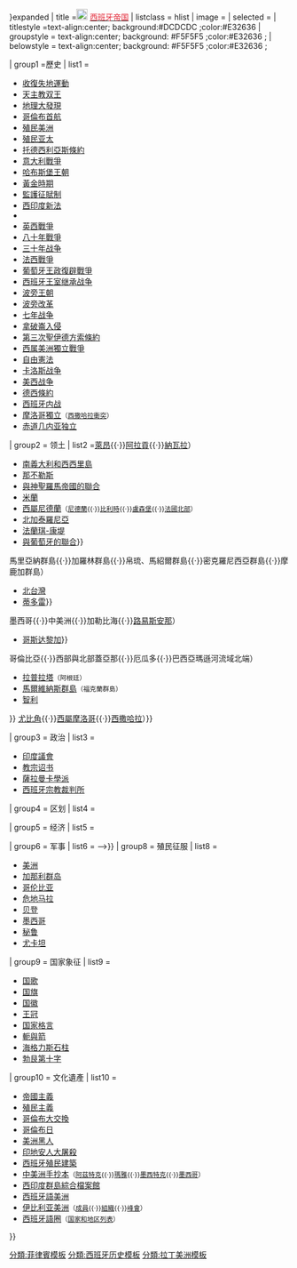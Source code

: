 {{Navbox with collapsible groups
| name =  西班牙帝国
| bodyclass = hlist
| state = <includeonly>{{{state|{{{1|autocollapse}}}}}}</includeonly><noinclude>expanded</noinclude>
| title =[[File:Flag of Cross of Burgundy.svg|20px]]  [[西班牙帝国|<span style="color:#E32636">西班牙帝国</span>]]
| listclass = hlist
| image = 
| selected = {{{1|}}}
| titlestyle =text-align:center;  background:#DCDCDC ;color:#E32636
| groupstyle = text-align:center; background: #F5F5F5 ;color:#E32636 ;
| belowstyle = text-align:center; background: #F5F5F5 ;color:#E32636 ;

| group1 =歷史
| list1 =
* [[收復失地運動]]
* [[天主教双王]]
* [[地理大发现|地理大發現]]
* [[哥倫布首航艦隊|哥倫布首航]]
* [[西班牙美洲殖民地|殖民美洲]]
* [[西屬東印度群島|殖民亚太]]
* [[托德西利亚斯条约|托德西利亞斯條約]]
* [[意大利战争|意大利戰爭]]
* [[西班牙哈布斯堡王朝|哈布斯堡王朝]]
* [[西班牙黃金時期|黃金時期]]
* [[監護征賦制]]
* [[西印度新法]]
* {{tsl|en|Expulsion of the Moriscos|驱逐摩里斯克人}}
* [[英西戰爭]]
* [[八十年戰爭]]
* [[三十年戰爭|三十年战争]]
* [[法西战争 (1635年－1659年)|法西戰爭]]
* [[葡萄牙王政復辟戰爭]]
* [[西班牙王位繼承戰爭|西班牙王室继承战争]]
* [[西班牙波旁王朝|波旁王朝]]
* [[波旁改革]]
* [[七年战争]]
* [[半岛战争|拿破崙入侵]]
* [[第三次聖伊德方索條約]]
* [[西班牙語美洲獨立戰爭|西属美洲獨立戰爭]]
* [[西班牙1812年憲法|自由憲法]]
* [[卡洛斯战争]]
* [[美西战争]]
* [[德西條約]]
* [[西班牙内战]]
* [[摩洛哥解放軍|摩洛哥獨立]]<small>（[[西撒哈拉衝突]]）</small>
* [[赤道几内亚独立]]

| group2 = 领土
| list2 ={{navbox|child
|title=欧洲
|listclass=hlist
|titlestyle= text-align:center;  background:#FFFFFF ;color:#E32636
|list1=
* [[西班牙]]<small>（[[卡斯蒂利亚王国|卡斯蒂利亞]]{{·}}[[莱昂王国|萊昂]]{{·}}[[阿拉贡王国|阿拉貢]]{{·}}[[納瓦拉王國|納瓦拉]]）</small>
* [[西西里王國|南義大利和西西里島]]
* [[那不勒斯王国|那不勒斯]]
* [[查理五世 (神圣罗马帝国)|與神聖羅馬帝國的聯合]]
* [[米蘭統治者列表|米蘭]]
* [[西屬尼德蘭]]<small>（[[尼德蘭]]{{·}}[[比利時]]{{·}}[[盧森堡]]{{·}}[[北部-加來海峽|法國北部]]）</small>
* [[北加泰罗尼亚|北加泰羅尼亞]]
* [[弗朗什-孔泰|法蘭琪-康堤]]
* [[伊比利亞聯盟|與葡萄牙的聯合]]}}
{{navbox|child
|titlestyle= text-align:center;  background:#FFFFFF ;color:#E32636
|title=亚洲
|listclass=hlist
|list2=
* [[菲律宾都督府|菲律賓]]
* [[西屬東印度群島|西太平洋]]<small>（關島{{·}}馬里亞納群島{{·}}加羅林群島{{·}}帛琉、馬紹爾群島{{·}}密克羅尼西亞群島{{·}}摩鹿加群島）</small>
* [[臺灣西班牙統治時期|北台灣]]
* [[蒂多雷]]}}
{{navbox|child
|title=北美
|titlestyle= text-align:center;  background:#FFFFFF ;color:#E32636
|listclass=hlist
|list3=
* [[西属佛罗里达|佛羅里達]]
* [[新西班牙總督轄區|新西班牙]]<small>（美國西部{{·}}墨西哥{{·}}中美洲{{·}}加勒比海{{·}}[[西属路易斯安那|路易斯安那]]）</small>
* [[西属哥斯达黎加|哥斯达黎加]]}}

{{navbox|child
|title=中美
|titlestyle= text-align:center;  background:#FFFFFF ;color:#E32636
|listclass=hlist
|list4=
* [[海地历史|海地]]
* [[瓜地馬拉都督府|伯利兹]]
* [[聖地牙哥殖民地|牙買加]]
* [[特立尼达和多巴哥历史|千里達及托巴哥]]}}

{{navbox|child
|title=南美
|titlestyle= text-align:center;  background:#FFFFFF ;color:#E32636
|listclass=hlist
|list5=
* [[秘魯總督轄區|秘魯]]
* [[新格拉納達總督轄區|新格拉納達]]<small>（巴拿馬{{·}}哥倫比亞{{·}}西部與北部蓋亞那{{·}}厄瓜多{{·}}巴西亞瑪遜河流域北端）</small>
* [[拉普拉塔总督辖区|拉普拉塔]]<small>（阿根廷）</small>
* [[西屬馬爾維納斯群島|馬爾維納斯群島]]<small>（福克蘭群島）</small>
* [[西屬智利|智利]]
}}
{{navbox|child
|title=非洲
|titlestyle= text-align:center;  background:#FFFFFF ;color:#E32636
|listclass=hlist
|list6=
* [[西属几内亚|幾內亞]]
* [[西属主权地|西屬北非]]<small>（[[伊夫尼省]]{{·}}[[尤比角]]{{·}}[[西屬摩洛哥]]{{·}}[[西屬撒哈拉|西撒哈拉]]）</small>}}

| group3 = 政治
| list3 = 
* [[印度議會 (西班牙)|印度議會]]
* [[教宗诏书]]
* [[薩拉曼卡學派]]
* [[西班牙宗教裁判所]]
<!--
* [[Archivo de Indias]]
* [[Council of the Indies]]
* [[Cabildo (council)|Cabildo]]
* [[Exequatur]]
* [[Laws of the Indies]]
* [[Papal bull]]
* [[Royal Decree of Graces of 1815|Royal Decree of Graces]]
* [[Trial of residence]]
* [[School of Salamanca]]-->

| group4 = 区划
| list4 = {{Navbox|child
  | groupstyle = text-align:center;  background:#DCDCDC ;color:#E32636
  | liststyle = background: white; text-align: left; width: auto;
|group1  = [[總督 (殖民地官職)|<span style="color:#E32636">总督辖区</span>]]
|list1   =
* [[哥伦比亚总督辖区|哥伦比亚]]
* [[新西班牙總督轄區|新西班牙]]
* [[新格拉納達總督轄區|新格拉纳达]]
* [[秘魯總督轄區|秘魯]]
* [[拉普拉塔总督辖区|拉普拉塔]]


|group4 = [[皇家审问院|<span style="color:#E32636">皇家审问院</span>]]
|list4  =
* [[新格林纳达王国|波哥大]]
* [[布宜诺斯艾利斯審問院|布宜诺斯艾利斯]]
* [[加拉加斯審問院|加拉加斯]]
* [[康塞普西翁審問院|康塞普西翁]]
* [[库斯科審問院|库斯科]]
* [[瓜达拉哈拉審問院|瓜达拉哈拉]]
* [[危地马拉審問院|危地马拉]]
* [[利马審問院|利马]]
* [[马尼拉審問院|马尼拉]]
* [[墨西哥審問院|墨西哥]]
* [[巴拿马審問院|巴拿马]]
* [[基多審問院|基多]]
* [[圣地亚哥審問院|圣地亚哥]]
* [[圣多明各審問院|圣多明各]]

|group2 =[[都督府 (西班牙)|<span style="color:#E32636">都督府</span>]]
|list2  =
* [[智利都督府|智利]]
* [[古巴都督府|古巴]]
* [[危地马拉都督府|危地马拉]]
* [[菲律宾都督府|菲律宾]]
* [[波多黎各都督府|波多黎各]]
* [[圣多明各都督府|圣多明各]]
* [[委内瑞拉都督府|委内瑞拉]]
* [[尤卡坦都督府|尤卡坦]]
* [[內部省都督府|內部省]]


|group3 = [[西班牙帝国的州|<span style="color:#E32636">州</span>]]
|list3  =
* {{tsl|en|Castilla de Oro|黄金卡斯蒂利亚}}
* [[古巴州|古巴]]
* [[新安達魯西亞州 (1501–1513年)|新安達魯西亞 <small>(1501–1513年)</small>]]
* [[新安達魯西亞州|新安達魯西亞]]
* [[新卡斯提爾州|新卡斯提爾]]
* [[新托萊多州|新托萊多]]
* [[巴拉圭州|巴拉圭]]
* [[拉普拉塔河州|拉普拉塔河]]
}}

| group5 = 经济
| list5 = {{Navbox|child
|group1 = 货币
  | groupstyle = text-align:center;  background:#DCDCDC ;color:#E32636
|list1  =
* [[西班牙銀圓|銀圓]]
* {{tsl|en|Spanish maravedí|西班牙古銅幣|銅幣}}
* {{tsl|en|Spanish escudo|西班牙埃斯庫多}}
* {{tsl|en|Spanish colonial real|西班牙殖民地雷亞爾|雷亞爾}}

|group2 = 贸易
|list2  =
* [[马尼拉大帆船]]
* [[西班牙珍宝船队]]
* [[通商院]]
* [[布宜諾斯艾利斯通商領事]]
* [[巴塞羅那貿易公司]]
* [[西班牙之路]]
<!--
* [[Manila galleon]]
* [[Spanish treasure fleet]]
* [[Casa de Contratación]]
* [[Spanish Road]]
* [[Guipuzcoan Company of Caracas]]
* [[Barcelona Trading Company]]
* [[Consulate of the Sea]]
* [[Camino Real de Tierra Adentro]]
* [[Commerce Consulate of Buenos Aires]]-->
}}

| group6 = 军事
| list6 = {{Navbox|child
  | groupstyle = text-align:center;  background:#DCDCDC ;color:#E32636
  | liststyle = background: white; text-align: left; width: auto;
|group1 = <span style="color:#E32636">军队</span>
|list1  =
* [[無敵艦隊]]
* [[西班牙大方陣]]
* [[佛蘭德斯軍團]]
* [[加泰羅尼亞志願者自由連隊]]
* [[西班牙外籍軍團]]
* [[印第安輔助軍]]
<!--
* [[Tercio]]
* [[Army of Flanders]]
* [[Free Company of Volunteers of Catalonia]]
* [[Indian auxiliaries]]
* [[Spanish Armada]]
* [[List of ships of the line of Spain|Ships of the line]]
* [[Royalist (Spanish American independence)|Royalists]]
* [[Spanish Legion|Legión]]-->

|group2 = <span style="color:#E32636">军事家</span>
|list2  =
* [[布拉斯·德莱索|布拉斯·德萊索]]
* [[貢薩洛·費爾南德斯·科爾多瓦|貢薩洛·科爾多瓦]]
* {{tsl|es|Julián Romero|尤利安·羅梅洛}}
* [[费尔南多·阿尔瓦雷斯·德·托莱多，第三代阿尔瓦公爵|阿爾瓦公爵]]
* [[阿方索·德·阿瓦洛斯]]
* [[奧地利的唐胡安]]
* [[安布羅西奧·斯皮諾拉]]
* [[福朗西斯科·托萊多]]
* [[第三代阿尔瓦公爵费尔南多·阿尔瓦雷斯·德·托莱多|費爾南多·托萊多]]
* [[亞歷山德羅·弗朗西斯]]
<!--
* [[Fernando Álvarez de Toledo, 3rd Duke of Alba|Duke of Alba]]
* [[Antonio de Leyva, Duke of Terranova|Antonio de Leyva]]
* [[Martín de Goiti]]
* [[Alfonso d'Avalos]]
* [[García de Toledo Osorio, 4th Marquis of Villafranca|García de Toledo Osorio]]
* [[Emmanuel Philibert, Duke of Savoy|Duke of Savoy]]
* [[Álvaro de Bazán the Elder]]
* [[John of Austria]]
* [[Charles Bonaventure de Longueval, Count of Bucquoy|Charles Bonaventure de Longueval]]
* [[Pedro de Zubiaur]]
* [[Ambrogio Spinola, 1st Marquis of the Balbases|Ambrosio Spinola]]
* [[Blas de Lezo]]
* [[Bernardo de Gálvez]]-->

|group3 = <span style="color:#E32636">航海家</span>
|list3  =
* [[克里斯托弗·哥伦布]]
* [[平松兄弟]]
* [[斐迪南·麥哲倫]]
* [[胡安·塞巴斯蒂安·埃尔卡诺]]
* [[胡安·德·拉·科萨]]
* [[胡安·庞塞·德莱昂]]
* [[米格尔·洛佩斯·德莱加斯皮]]
* [[阿尔瓦·努涅斯·卡韦萨·德·巴卡]]
* [[阿隆索·德·奥赫达]]
* [[瓦斯科·努涅斯·德·巴尔沃亚]]
* [[安东尼奥·乌略亚]]
<!--
* [[Christopher Columbus]]
* [[Pinzón brothers]]
* [[Ferdinand Magellan]]
* [[Juan Sebastián Elcano]]
* [[Juan de la Cosa]]
* [[Juan Ponce de León]]
* [[Miguel López de Legazpi]]
* [[Pedro Menéndez de Avilés]]
* [[Sebastián de Ocampo]]
* [[Álvar Núñez Cabeza de Vaca]]
* [[Alonso de Ojeda]]
* [[Vasco Núñez de Balboa]]
* [[Alonso de Salazar]]
* [[Andrés de Urdaneta]]
* [[Antonio de Ulloa]]
* [[Ruy López de Villalobos]]
* [[Diego Columbus]]
* [[Alonso de Ercilla]]
* [[Nicolás de Ovando]]
* [[Juan de Ayala]]
* [[Sebastián Vizcaíno]]
* [[Juan Fernández (explorer)|Juan Fernández]]
* [[Luis Fajardo y Ruíz de Avendaño|Luis Fajardo]]
* [[Felipe González de Ahedo]]-->

|group4 = [[征服者|<span style="color:#E32636">征服者</span>]]
|list4  =
* [[埃爾南·科爾特斯]]
* [[法蘭西斯克·皮澤洛]]
* [[佩德羅·德·巴爾迪維亞]]
* [[佩德羅·德·阿爾瓦拉多]]
* [[迭戈·德·阿爾馬格羅]]
* [[潘菲洛·德·纳尔瓦埃斯]]
* [[胡安·龐塞·德萊昂]]
* [[法蘭西斯科·德·奧雷亞納]]
* [[塞巴斯蒂安·德·貝拉爾卡薩爾]]
* [[法蘭西斯科·賀南德茲·德·哥多華 (尤卡坦征服者)|法蘭西斯科·賀南德茲·德·哥多華]]
<!--
* [[Hernán Cortés]]
* [[Francisco Pizarro]]
* [[Gonzalo Jiménez de Quesada]]
* [[Hernán Pérez de Quesada]]
* [[Francisco Vázquez de Coronado]]
* [[Diego Velázquez de Cuéllar]]
* [[Pedro de Valdivia]]
* [[Gaspar de Portolà]]
* [[Pere Fages i Beleta]]
* [[Joan Orpí]]
* [[Pedro de Alvarado]]
* [[Martín de Ursúa]]
* [[Diego de Almagro]]
* [[Pánfilo de Narváez]]
* [[Diego de Mazariegos]]
* [[Jerónimo Luis de Cabrera]]
* [[Pere d'Alberní i Teixidor]]-->
<!--
| group5 = Notable battles
| list5 = {{Navbox|child
 | group6 = Old World
 | list6 = {{Navbox|child
  | group1 = Won
  | list1 =
* [[Revolt of the Comuneros|Comuneros]]
* [[Battle of Bicocca|Bicocca]]
* [[Sack of Rome (1527)|Rome (1527)]]
* [[Battle of Landriano|Landriano]]
* [[Battle of Pavia|Pavia]]
* [[Conquest of Tunis (1535)|Tunis]]
* [[Battle of Mühlberg|Mühlberg]]
* [[Battle of St. Quentin (1557)|St. Quentin]]
* [[Battle of Gravelines (1558)|Gravelines]]
* [[Great Siege of Malta|Malta]]
* [[Battle of Lepanto|Lepanto]]
* [[Fall of Antwerp|Antwerp]]
* [[Battle of Ponta Delgada|Azores]]
* [[Siege of Mons (1572)|Mons]]
* [[Battle of Gembloux (1578)|Gembloux]]
* [[Siege of Ostend|Ostend]]
* [[English Armada]]
* [[Battle of Cape Celidonia|Cape Celidonia]]
* [[Battle of White Mountain|White Mountain]]
* [[Siege of Breda (1624)|Breda]]
* [[Battle of Nördlingen (1634)|Nördlingen]]
* [[Battle of Valenciennes (1656)|Valenciennes]]
* [[Sieges of Ceuta (1694–1727)|Ceuta]]
* [[Battle of Bitonto|Bitonto]]
* [[Battle of Bailén|Bailén]]
* [[Battle of Vitoria|Vitoria]]
* [[Battle of Tétouan|Tetouan]]
* [[Alhucemas landing|Alhucemas]]

| group2 = Lost
| list2 = 
*[[Battle of Capo d'Orso|Capo d'Orso]]
* [[Siege of Vienna (1529)|Vienna (1529)]]
* [[Battle of Preveza|Preveza]]
* [[Siege of Castelnuovo]]
* [[Algiers expedition (1541)|Algiers]]
* [[Battle of Ceresole|Ceresole]]
* [[Ottoman invasion of the Balearic Islands (1558)|Balearic Islands (1558)]]
* [[Battle of Djerba|Djerba]]
* [[Conquest of Tunis (1574)|Tunis]]
* [[Spanish Armada]]
* [[Siege of Leiden|Leiden]]
* [[Battle of Rocroi|Rocroi]]
* [[Battle of the Downs|Downs]]
* [[Battle of Montes Claros|Montes Claros]]
* [[Battle of Cape Passaro|Passaro]]
* [[Battle of Manila Bay|Manila Bay]]
* [[Battle of Trafalgar|Trafalgar]]
* [[Battle of Somosierra|Somosierra]]
* [[Battle of Annual|Annual]]
* [[Battle of Mactan|Mactan]]
}}

| group7 = New World
| list7 = {{Navbox|child
 | group1 = Won
 | list1 = 
* [[Fall of Tenochtitlan|Tenochtitlan]]
* [[Battle of Cajamarca|Cajamarca]]
* [[Siege of Cusco|Cusco]]
* [[Spanish conquest of the Muisca|Bogotá savanna]]
* [[Battle of Penco|Penco]]
* [[Battle of Mataquito|Mataquito]]
* [[Battle of Guadalupe Island (1595)|Guadalupe Island]]
* [[Capture of Recife (1595)|Recife]]
* [[Battle of San Juan (1595)|San Juan (1595)]]
* [[Recapture of Bahia|Bahia]]
* [[Siege of Colonia del Sacramento|Colonia del Sacramento]]
* [[Revolt of the Comuneros (Paraguay)|Comuneros (Paraguay)]]
* [[Battle of Cartagena de Indias|Cartagena de Indias]]
* [[Cuerno Verde]]
* [[Rebellion of Túpac Amaru II|Túpac Amaru II]]
* [[Túpac Katari]]
* [[Siege of Pensacola|Pensacola]]
* [[Newfoundland expedition|Newfoundland]]
* [[Battle of San Juan (1797)|San Juan (1797)]]

| group2 = Lost
| list2 = 
* [[La Noche Triste]]
* [[Iguape War|Iguape]]
* [[Battle of Tucapel|Tucapel]]
* [[Raleigh's El Dorado Expedition|Guiana]]
* [[Battle of Curalaba|Curalaba]]
* [[Revolt of the Comuneros (New Granada)|Comuneros (New Granada)]]
* [[Invasion of Trinidad (1797)|Trinidad (1797)]]
* [[Battle of Chacabuco|Chacabuco]]
* [[Battle of Boyacá|Boyacá]]
* [[Battle of Carabobo|Carabobo]]
* [[Battle of Pichincha|Pichincha]]
* [[Battle of Ayacucho|Ayacucho]]
* [[Capture of Guam|Guam]]
* [[Battle of Santiago de Cuba|Santiago de Cuba]]
* [[Puerto Rican Campaign#Battle of Asomante|Asomante]]
}}
}}
}}
-->}}
| group8 = 殖民征服 <!-- Chrono-geographical-cultural sorting -->
| list8 = 
* [[西班牙美洲殖民地|美洲]]
* [[征服加那利群岛|加那利群岛]]
* [[西班牙征服奇布查部落|哥伦比亚]]
* [[西班牙征服危地马拉|危地马拉]]
* [[西班牙征服贝登|贝登]]
* [[西班牙征服阿兹特克帝国|墨西哥]]
* [[西班牙征服印加帝国|秘鲁]]
* [[西班牙征服尤卡坦|尤卡坦]]
<!--
* [[Conquest of the Canary Islands|Canary Islands]]
* [[Spanish colonization of the Americas|The Americas]]
* [[Spanish conquest of the Aztec Empire|Aztec]]
* [[Spanish conquest of the Maya|Maya]]
** [[Spanish conquest of Chiapas|Chiapas]]
** [[Spanish conquest of Yucatán|Yucatán]]
** [[Spanish conquest of Guatemala|Guatemala]]
** [[Spanish conquest of Petén|Petén]]
* [[Spanish conquest of El Salvador|El Salvador]]
* [[Spanish conquest of Honduras|Honduras]]
* [[Spanish conquest of Nicaragua|Nicaragua]]
* [[Spanish conquest of the Chibchan Nations|Chibchan Nations]]
* [[Spanish conquest of the Muisca|Colombia]]
* [[Conquest of Chile|Chile]]
* [[Spanish conquest of the Inca Empire|Inca]]
* [[History of the Philippines (1521–1898)#Spanish expeditions and colonization|Philippines]]-->
<!--
| group9 = Other civil topics
| list9 = 
* [[Spanish missions in the Americas]]
* [[Spanish Colonial architecture|Architecture]]
* [[Mesoamerican literature|Mesoamerican codices]]
* [[Cusco School|Cusco painting tradition]]
* [[Indochristian art|Indochristian painting in New Spain]]
* [[Quito School|Quito painting tradition]]
* [[Academia Antártica]]
* [[List of colonial universities in Hispanic America|Colonial universities in Latin America]]
* [[List of the oldest schools in the Philippines|Colonial universities in the Philippines]]
* [[General Archive of the Indies]]
* [[Colonial Spanish Horse]]
** [[Mustang]]
* [[Casta]]s
**[[Criollo people#Spanish colonial caste system|Criollos in the colonial society]]
* [[Spanish Inquisition|Old inquisition]]
* [[Slavery in the Spanish New World colonies|Slavery in Spanish Empire]]
* [[Asiento]]
* [[African_Americans#Colonial_era|Law of coartación (which allowed slaves to buy their freedom, and that of others)]]
* [[Great Potosí Mint Fraud of 1649]]
-->
| group9 = 国家象征 <!-- Chrono-geographical-cultural sorting -->
| list9 = 
* [[皇家進行曲|国歌]]
* [[西班牙国旗|国旗]]
* [[西班牙国徽|国徽]]
* [[西班牙王冠|王冠]]
* [[通向更遠方|国家格言]]
* [[軛與箭]]
* [[海格力斯之柱|海格力斯石柱]]
* [[勃艮第十字旗|勃艮第十字]]
| group10 = 文化遺產
| list10 =
* [[帝国主义|帝國主義]]
* [[殖民主义|殖民主義]]
* [[哥倫布大交換]]
* [[哥伦布日|哥倫布日]]
* [[美国黑人|美洲黑人]]
* [[印地安大屠殺列表|印地安人大屠殺]]
* [[西班牙殖民建築]]
* [[中美洲手抄本]]<small>（[[阿茲特克手抄本|阿茲特克]]{{·}}[[瑪雅手抄本|瑪雅]]{{·}}[[墨西特克手抄本|墨西特克]]{{·}}[[墨西哥手抄本|墨西哥]]）</small>
* [[西印度群岛综合档案馆|西印度群島綜合檔案館]]
* [[西班牙语美洲|西班牙語美洲]]
* [[伊比利亚美洲]]<small>（[[伊比利亚-美洲国家组织成员|成員]]{{·}}[[伊比利亚－美洲国家组织|組織]]{{·}}[[伊比利亞－美洲高峰會|峰會]]）</small>
* [[西班牙語圈]]<small>（[[西班牙语国家和地区列表|国家和地区列表]]）</small>
}}<noinclude>
{{collapsible option |statename=optional}}

[[分類:菲律賓模板]]
[[分類:西班牙历史模板]]
[[分類:拉丁美洲模板]]
</noinclude>